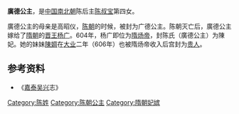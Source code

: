 {{東亞女性歷史人物
| 名稱=廣德公主
| 身份=[[南陈|南陈]]公主
| 畫像=
| 說明=
| 姓=陈
| 名=
| 封爵=[[公主|公主]]
| 位號=
| 封號=廣德公主
| 出生年=
| 逝世年=
| 諡號=
| 夫=[[杨广|杨广]]
| 父親=[[陈叔宝|陈叔宝]]
| 同胞兄弟=
| 母親=高昭仪
|}}
'''廣德公主'''，是[[中国|中国]][[南北朝|南北朝]]陈后主[[陈叔宝|陈叔宝]]第四女。

廣德公主的母亲是高昭仪，[[陈_(南朝)|陈朝]]的时候，被封为广德公主。陈朝灭亡后，廣德公主嫁给了[[隋朝|隋朝]]的[[晋王|晋王]][[杨广|杨广]]。604年，杨广即位为[[隋炀帝|隋炀帝]]，封陈氏（廣德公主）为陳妃。她的妹妹[[陳婤|陳婤]]在[[大业|大业]]二年（606年）也被隋炀帝收入后宫封为[[贵人|贵人]]。

== 参考资料 ==
*《[[嘉泰|嘉泰]][[吴兴|吴兴]]志》

[[Category:陈姓|Category:陈姓]]
[[Category:陈朝公主|Category:陈朝公主]]
[[Category:隋朝妃嫔|Category:隋朝妃嫔]]